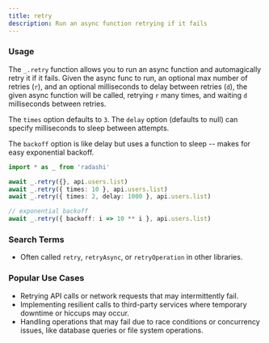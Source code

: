 ```yaml
---
title: retry
description: Run an async function retrying if it fails
---
```


### Usage

The `_.retry` function allows you to run an async function and automagically retry it if it fails. Given the async func to run, an optional max number of retries (`r`), and an optional milliseconds to delay between retries (`d`), the given async function will be called, retrying `r` many times, and waiting `d` milliseconds between retries.

The `times` option defaults to `3`. The `delay` option (defaults to null) can specify milliseconds to sleep between attempts.

The `backoff` option is like delay but uses a function to sleep -- makes for easy exponential backoff.

```ts
import * as _ from 'radashi'

await _.retry({}, api.users.list)
await _.retry({ times: 10 }, api.users.list)
await _.retry({ times: 2, delay: 1000 }, api.users.list)

// exponential backoff
await _.retry({ backoff: i => 10 ** i }, api.users.list)
```

### Search Terms

- Often called `retry`, `retryAsync`, or `retryOperation` in other libraries.

### Popular Use Cases

- Retrying API calls or network requests that may intermittently fail.
- Implementing resilient calls to third-party services where temporary downtime or hiccups may occur.
- Handling operations that may fail due to race conditions or concurrency issues, like database queries or file system operations.
